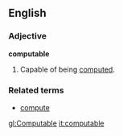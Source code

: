 ==English==

===Adjective===
'''computable'''

# Capable of being [[compute]]d.

===Related terms===
*[[compute]]

[[gl:Computable]]
[[it:computable]]